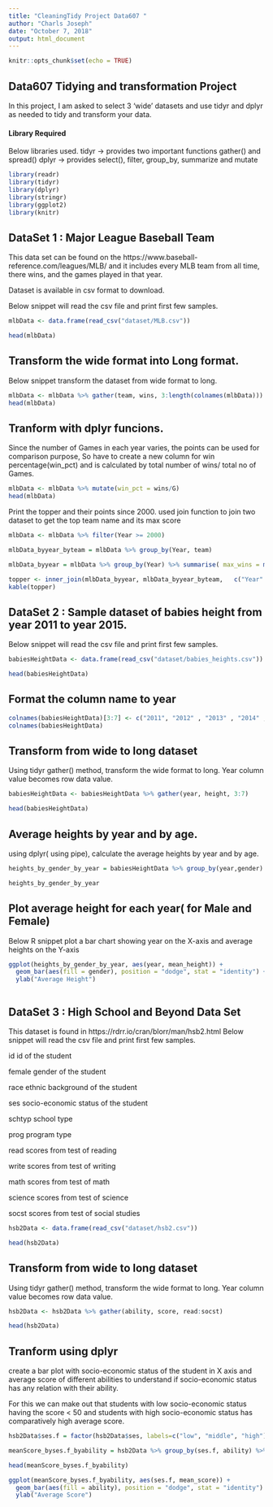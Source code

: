 ```yaml
---
title: "CleaningTidy Project Data607 "
author: "Charls Joseph"
date: "October 7, 2018"
output: html_document
---
```





```r
knitr::opts_chunk$set(echo = TRUE)
```
## Data607 Tidying and transformation Project 

In this project, I am asked to select 3 'wide' datasets and use tidyr and dplyr as needed to tidy and transform your data.

####  Library Required

Below libraries used. 
tidyr  -> provides two important functions gather() and spread()
dplyr -> provides select(), filter, group_by, summarize and mutate

```r

library(readr)
library(tidyr)
library(dplyr)
library(stringr)
library(ggplot2)
library(knitr)

```


## DataSet 1 : Major League Baseball Team
This data set can be found on the https://www.baseball-reference.com/leagues/MLB/
and it includes every MLB team from all time, there wins, and the games played in that year.

Dataset is available in csv format to download. 

Below snippet will read the csv file and print first few samples. 

```r
mlbData <- data.frame(read_csv("dataset/MLB.csv"))

head(mlbData)

```

## Transform the wide format into Long format. 

Below snippet transform the dataset from wide format to long. 

```r

mlbData <- mlbData %>% gather(team, wins, 3:length(colnames(mlbData)))
head(mlbData)

```

## Tranform with dplyr funcions. 

Since the number of Games in each year varies, the points can be used for comparison purpose, So have to create a new column for win percentage(win_pct) and is calculated by total number of wins/ total no of Games.

```r

mlbData <- mlbData %>% mutate(win_pct = wins/G)
head(mlbData)

```

Print the topper and their points since 2000. 
used join function to join two dataset to get the top team name and its max score 

```r

mlbData <- mlbData %>% filter(Year >= 2000)

mlbData_byyear_byteam = mlbData %>% group_by(Year, team)

mlbData_byyear = mlbData %>% group_by(Year) %>% summarise( max_wins = max(wins, na.rm = TRUE))  %>% arrange(-Year)

topper <- inner_join(mlbData_byyear, mlbData_byyear_byteam,   c("Year" = "Year", "max_wins" = "wins")  ) %>% select(Year, max_wins , team)
kable(topper)

```




## DataSet 2 : Sample dataset of babies height from year 2011 to year 2015.

Below snippet will read the csv file and print first few samples. 


```r
babiesHeightData <- data.frame(read_csv("dataset/babies_heights.csv"))

head(babiesHeightData)

```

## Format the column name to year 

```r

colnames(babiesHeightData)[3:7] <- c("2011", "2012" , "2013" , "2014" , "2015")
colnames(babiesHeightData)


```


## Transform from wide to long dataset 

Using tidyr gather() method, transform the wide format to long. Year column value becomes row data value. 

```r
babiesHeightData <- babiesHeightData %>% gather(year, height, 3:7)

head(babiesHeightData)

```

## Average heights by year and by age. 

using dplyr( using pipe), calculate the average heights by year and by age. 


```r

heights_by_gender_by_year = babiesHeightData %>% group_by(year,gender) %>% summarise(mean_height = mean(height, na.rm = TRUE))

heights_by_gender_by_year

```

## Plot average height for each year( for Male and Female)

Below R snippet plot a bar chart showing year on the X-axis and average heights on the Y-axis 

```r

ggplot(heights_by_gender_by_year, aes(year, mean_height)) + 
  geom_bar(aes(fill = gender), position = "dodge", stat = "identity") + 
  ylab("Average Height")



```


## DataSet 3 : High School and Beyond Data Set

This dataset is found in https://rdrr.io/cran/blorr/man/hsb2.html
Below snippet will read the csv file and print first few samples. 


id
id of the student

female
gender of the student

race
ethnic background of the student

ses
socio-economic status of the student

schtyp
school type

prog
program type

read
scores from test of reading

write
scores from test of writing

math
scores from test of math

science
scores from test of science

socst
scores from test of social studies




```r
hsb2Data <- data.frame(read_csv("dataset/hsb2.csv"))

head(hsb2Data)

```


## Transform from wide to long dataset 

Using tidyr gather() method, transform the wide format to long. Year column value becomes row data value. 

```r
hsb2Data <- hsb2Data %>% gather(ability, score, read:socst)

head(hsb2Data)

```

## Tranform using dplyr 

create a bar plot with socio-economic status of the student in X axis and average score of different abilities 
to understand if socio-economic status has any relation with their ability. 

For this we can make out that students with low socio-economic status having the score < 50 
and students with high socio-economic status has comparatively high average score.


```r
hsb2Data$ses.f = factor(hsb2Data$ses, labels=c("low", "middle", "high")) 

meanScore_byses.f_byability = hsb2Data %>% group_by(ses.f, ability) %>% summarise(mean_score = mean(score, na.rm = TRUE))

head(meanScore_byses.f_byability)

ggplot(meanScore_byses.f_byability, aes(ses.f, mean_score)) + 
  geom_bar(aes(fill = ability), position = "dodge", stat = "identity") + 
  ylab("Average Score")



```


